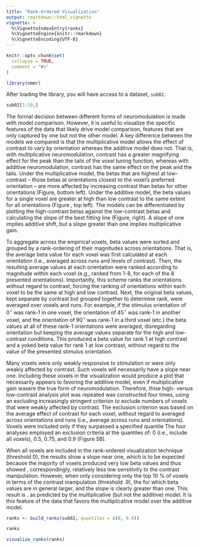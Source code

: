 ```yaml
---
title: "Rank-Ordered Visualization"
output: rmarkdown::html_vignette
vignette: >
  %\VignetteIndexEntry{ranks}
  %\VignetteEngine{knitr::rmarkdown}
  %\VignetteEncoding{UTF-8}
---
```


```r
knitr::opts_chunk$set(
  collapse = TRUE,
  comment = "#>"
)
```

```r
library(nmmr)
```



After loading the library, you will have access to a dataset, `sub02`. 

```r
sub02[1:10,]
```


The formal decision between different forms of neuromodulation is made with model comparison. However, it is useful to visualize the specific features of the data that likely drive model comparison, features that are only captured by one but not the other model. A key difference between the models we compared is that the multiplicative model allows the effect of contrast to vary by orientation whereas the additive model does not. That is, with multiplicative neuromodulation, contrast has a greater magnifying effect for the peak than the tails of the voxel tuning function, whereas with additive neuromodulation, contrast has the same effect on the peak and the tails. Under the multiplicative model, the betas that are highest at low-contrast -- those betas at orientations closest to the voxel's preferred orientation -- are more affected by increasing contrast than betas for other orientations (Figure, bottom left). Under the additive model, the beta values for a single voxel are greater at high than low contrast to the same extent for all orientations (Figure , top left). The models can be differentiated by plotting the high-contrast betas against the low-contrast betas and calculating the slope of the best fitting line (Figure, right). A slope of one implies additive shift, but a slope greater than one implies multiplicative gain.   

To aggregate across the empirical voxels, beta values were sorted and grouped by a rank-ordering of their magnitudes across orientations. That is, the average beta value for each voxel was first calculated at each orientation (i.e., averaged across runs and levels of contrast). Then, the resulting average values at each orientation were ranked according to magnitude within each voxel (e.g., ranked from 1-8, for each of the 8 presented orientations). Importantly, this scheme ranks the orientations without regard to contrast, forcing the ranking of orientations within each voxel to be the same at high and low contrast. Next, the original beta values, kept separate by contrast but grouped together to determine rank, were averaged over voxels and runs. For example, if the stimulus orientation of 0$^\circ$ was rank-1 in one voxel, the orientation of 45$^\circ$ was rank-1 in another voxel, and the orientation of 90$^\circ$ was rank-1 in a third voxel (etc.) the beta values at all of these rank-1 orientations were averaged, disregarding orientation but keeping the average values separate for the high and low-contrast conditions. This produced a beta value for rank 1 at high contrast and a yoked beta value for rank 1 at low contrast, without regard to the value of the presented stimulus orientation. 

Many voxels were only weakly responsive to stimulation or were only weakly affected by contrast. Such voxels will necessarily have a slope near one. Including these voxels in the visualization would produce a plot that necessarily appears to favoring the additive model, even if multiplicative gain wasere the true form of neuromodulation. Therefore, thise high- versus low-contrast  analysis plot was repeated was constructed four times, using an excluding increasingly stringent criterion to exclude numbers of voxels that were weakly affected by contrast. The exclusion criterion was based on the average effect of contrast for each voxel, without regard to averaged across orientations and runs (i.e., average across runs and orientations). Voxels were included only if they surpassed a specified quantile The four analyses employed an exclusion criteria at the quantiles of: 0 (i.e., include all voxels), 0.5, 0.75, and 0.9 (Figure 5B). 

When all voxels are included in the rank-ordered visualization technique (threshold 0), the results show a slope near one, which is to be expected because the majority of voxels produced very low beta values and thus showed , correspondingly, relatively less low sensitivity to the contrast manipulation. However, when only considering only the top 10 % of voxels in terms of the contrast manipulation (threshold .9), the for which beta values are in general larger, and the slope is clearly greater than one. This result is . as predicted by the multiplicative (but not the additive) model. It is this feature of the data that favors the multiplicative model over the additive model. 

```r
ranks <- build_ranks(sub02, quantiles = c(0, 0.9))
```

```r
ranks
```


```r
visualize_ranks(ranks)
```

